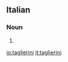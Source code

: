 ==Italian==

===Noun===
{{head|it|plural}} {{m}}

# {{plural of|taglierino|lang=it}}

[[io:taglierini]]
[[it:taglierini]]